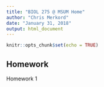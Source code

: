 ```yaml
---
title: "BIOL 275 @ MSUM Home"
author: "Chris Merkord"
date: "January 31, 2018"
output: html_document
---
```


```r
knitr::opts_chunk$set(echo = TRUE)
```

## Homework

Homework 1